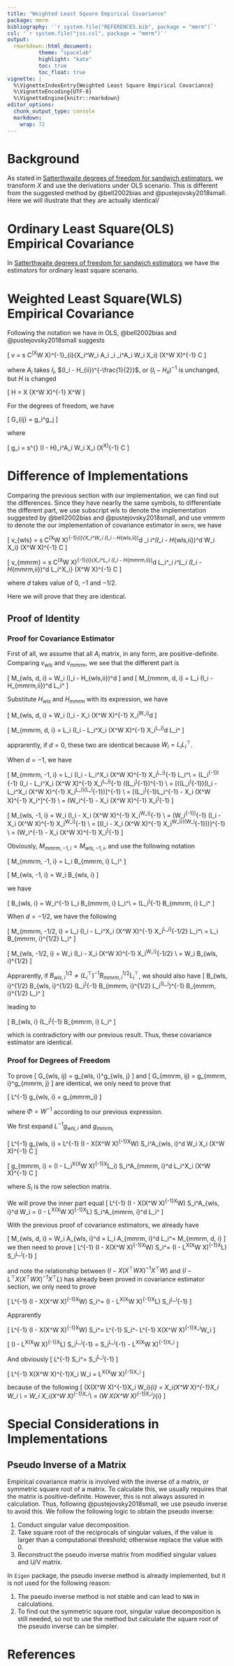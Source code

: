```yaml
---
title: "Weighted Least Square Empirical Covariance"
package: mmrm
bibliography: '`r system.file("REFERENCES.bib", package = "mmrm")`'
csl: '`r system.file("jss.csl", package = "mmrm")`'
output:
  rmarkdown::html_document:
          theme: "spacelab"
          highlight: "kate"
          toc: true
          toc_float: true
vignette: |
  %\VignetteIndexEntry{Weighted Least Square Empirical Covariance}
  %\VignetteEncoding{UTF-8}
  %\VignetteEngine{knitr::rmarkdown}
editor_options:
  chunk_output_type: console
  markdown:
    wrap: 72
---
```


# Background

As stated in [Satterthwaite degrees of freedom for sandwich estimators](satterthwaite.html#Satterthwaite-degrees-of-freedom-for-empirical-covariance),
we transform $X$ and use the derivations under OLS scenario.
This is different from the suggested method by @bell2002bias and @pustejovsky2018small.
Here we will illustrate that they are actually identical/

# Ordinary Least Square(OLS) Empirical Covariance

In [Satterthwaite degrees of freedom for sandwich estimators](satterthwaite.html#Satterthwaite-degrees-of-freedom-for-empirical-covariance)
we have the estimators for ordinary least square scenario.

# Weighted Least Square(WLS) Empirical Covariance

Following the notation we have in OLS, @bell2002bias and @pustejovsky2018small suggests

\[
  v = s C^\top(X^\top W X)^{-1}\sum_{i}{X_i^\top W_i A_i \epsilon_i \epsilon_i^\top A_i W_i X_i} (X^\top W X)^{-1} C
\]

where $A_i$ takes $I_i$, $(I_i - H_{ii})^{-\frac{1}{2}}$, or $(I_i - H_{ii})^{-1}$ is unchanged, but
$H$ is changed

\[
  H = X (X^\top W X)^{-1} X^\top W
\]

For the degrees of freedom, we have

\[
  G_{ij} = g_i^\top \Phi g_j
\]

where

\[
  g_i = s^{\frac{1}{2}} (I - H)_i^\top A_i W_i X_i (X^\top X)^{-1} C
\]

# Difference of Implementations

Comparing the previous section with our implementation, we can find out the differences.
Since they have nearlly the same symbols, to differentiate the different part, we use
subscript $wls$ to denote the implementation suggested by @bell2002bias and @pustejovsky2018small,
and use $vmmrm$ to denote the our implementation of covariance estimator in `mmrm`, we have

\[
  v_{wls} = s C^\top(X^\top W X)^{-1}\sum_{i}{X_i^\top W_i (I_i - H_{wls,ii})^d \epsilon_i \epsilon_i^\top (I_i - H_{wls,ii})^d W_i X_i} (X^\top W X)^{-1} C
\]

\[
  v_{mmrm} = s C^\top(X^\top W X)^{-1}\sum_{i}{X_i^\top L_i (I_i - H_{mmrm,ii})^d L_i^\top \epsilon_i \epsilon_i^\top L_i (I_i - H_{mmrm,ii})^d L_i^\top X_i} (X^\top W X)^{-1} C
\]

where $d$ takes value of $0$, $-1$ and $-1/2$.

Here we will prove that they are identical.

## Proof of Identity

### Proof for Covariance Estimator

First of all, we assume that all $A_i$ matrix, in any form, are positive-definite.
Comparing $v_{wls}$ and $v_{mmrm}$, we see that the different part is

\[
  M_{wls, d, i} = W_i (I_i - H_{wls,ii})^d
\]
and
\[
  M_{mmrm, d, i} = L_i (I_i - H_{mmrm,ii})^d L_i^\top
\]

Substitute $H_{wls}$ and $H_{mmrm}$ with its expression, we have

\[
  M_{wls, d, i} = W_i (I_i - X_i (X^\top W X)^{-1} X_i^\top W_i)^d
\]

\[
  M_{mmrm, d, i} = L_i (I_i - L_i^\top X_i (X^\top W X)^{-1} X_i^\top L_i)^d L_i^\top
\]

apprarently, if $d=0$, these two are identical because $W_i = L_i L_i^\top$.

When $d = -1$, we have

\[
  M_{mmrm, -1, i} = L_i (I_i - L_i^\top X_i (X^\top W X)^{-1} X_i^\top L_i)^{-1} L_i^\top \\
  = (L_i^{-1})^{-1} (I_i - L_i^\top X_i (X^\top W X)^{-1} X_i^\top L_i)^{-1} ((L_i^\top)^{-1})^{-1} \\
  = [((L_i^\top)^{-1})(I_i - L_i^\top X_i (X^\top W X)^{-1} X_i^\top L_i)(L_i^{-1})]^{-1} \\
  = [(L_i^\top)^{-1}L_i^{-1} - X_i (X^\top W X)^{-1} X_i^\top]^{-1} \\
  = (W_i^{-1} -  X_i (X^\top W X)^{-1} X_i^\top)^{-1}
\]

\[
  M_{wls, -1, i} = W_i (I_i - X_i (X^\top W X)^{-1} X_i^\top W_i)^{-1} \\
  = (W_i^{-1})^{-1} (I_i - X_i (X^\top W X)^{-1} X_i^\top W_i)^{-1} \\
  = [(I_i - X_i (X^\top W X)^{-1} X_i^\top W_i)((W_i^{-1}))]^{-1} \\
  = (W_i^{-1} -  X_i (X^\top W X)^{-1} X_i^\top)^{-1}
\]

Obviously, $M_{mmrm, -1, i} = M_{wls, -1, i}$, and use the following notation

\[
  M_{mmrm, -1, i} = L_i B_{mmrm, i} L_i^\top
\]

\[
  M_{wls, -1, i} = W_i B_{wls, i}
\]

we have

\[
  B_{wls, i} = W_i^{-1} L_i B_{mmrm, i} L_i^\top \\
  = (L_i^\top)^{-1} B_{mmrm, i} L_i^\top
\]


When $d = -1/2$, we have the following

\[
  M_{mmrm, -1/2, i} = L_i (I_i - L_i^\top X_i (X^\top W X)^{-1} X_i^\top L_i)^{-1/2} L_i^\top \\
  = L_i B_{mmrm, i}^{1/2} L_i^\top
\]

\[
  M_{wls, -1/2, i} = W_i (I_i - X_i (X^\top W X)^{-1} X_i^\top W_i)^{-1/2} \\
  = W_i B_{wls, i}^{1/2}
\]

Apprarently, if $B_{wls, i}^{1/2} \ne (L_i^\top)^{-1} B_{mmrm, i}^{1/2} L_i^\top$,
we should also have
\[
  B_{wls, i}^{1/2} B_{wls, i}^{1/2} \ne (L_i^\top)^{-1} B_{mmrm, i}^{1/2} L_i^\top (L_i^\top)^{-1} B_{mmrm, i}^{1/2} L_i^\top
\]

leading to

\[
  B_{wls, i} \ne (L_i^\top)^{-1} B_{mmrm, i} L_i^\top
\]

which is contradictory with our previous result.
Thus, these covariance estimator are identical.

### Proof for Degrees of Freedom

To prove
\[
  G_{wls, ij} = g_{wls, i}^\top \Phi g_{wls, j}
\]
and
\[
  G_{mmrm, ij} = g_{mmrm, i}^\top g_{mmrm, j}
\]
are identical, we only need to prove that

\[
  L^{-1} g_{wls, i} = g_{mmrm_i}
\]

where $\Phi = W^{-1}$ according to our previous expression.

We first expand $L^{-1} g_{wls, i}$ and $g_{mmrm_i}$

\[
  L^{-1} g_{wls, i} = L^{-1} (I - X(X^\top W X)^{-1}X^\top W) S_i^\top A_{wls, i}^d W_i X_i (X^\top W X)^{-1} C
\]

\[
  g_{mmrm, i} = (I - L_i^\top X(X^\top W X)^{-1}X^\top L_i) S_i^\top A_{mmrm, i}^d L_i^\top X_i (X^\top W X)^{-1} C
\]

where $S_i$ is the row selection matrix.

We will prove the inner part equal
\[
  L^{-1} (I - X(X^\top W X)^{-1}X^\top W) S_i^\top A_{wls, i}^d W_i = (I - L^\top X(X^\top W X)^{-1}X^\top L) S_i^\top A_{mmrm, i}^d L_i^\top
\]

With the previous proof of covariance estimators, we already have

\[
  M_{wls, d, i} = W_i A_{wls, i}^d = L_i A_{mmrm, i}^d L_i^\top = M_{mmrm, d, i}
\]
we then need to prove
\[
  L^{-1} (I - X(X^\top W X)^{-1}X^\top W) S_i^\top = (I - L^\top X(X^\top W X)^{-1}X^\top L) S_i^\top L_i^{-1}
\]

and note the relationship between $(I - X(X^\top W X)^{-1}X^\top W)$ and $(I - L^\top X(X^\top W X)^{-1}X^\top L)$
has already been proved in covariance estimator section, we only need to prove

\[
  L^{-1} (I - X(X^\top W X)^{-1}X^\top W) S_i^\top = (I - L^\top X(X^\top W X)^{-1}X^\top L) S_i^\top L_i^{-1}
\]

Apprarently

\[
  L^{-1} (I - X(X^\top W X)^{-1}X^\top W) S_i^\top = L^{-1} S_i^\top - L^{-1} X(X^\top W X)^{-1}X_i^\top W_i
\]

\[
  (I - L^\top X(X^\top W X)^{-1}X^\top L) S_i^\top L_i^{-1} = S_i^\top L_i^{-1} - L^\top X(X^\top W X)^{-1}X_i^\top
\]

And obviously
\[
  L^{-1} S_i^\top = S_i^\top L_i^{-1}
\]


\[
  L^{-1} X(X^\top W X)^{-1}X_i W_i = L^\top X(X^\top W X)^{-1}X_i^\top
\]

because of the following
\[
  (X(X^\top W X)^{-1}X_i W_i)_{i} = X_i(X^\top W X)^{-1}X_i W_i \\
  = W_i X_i(X^\top W X)^{-1}X_i^\top \\
  = (W X(X^\top W X)^{-1}X_i^\top)_{i}
\]

# Special Considerations in Implementations

## Pseudo Inverse of a Matrix

Empirical covariance matrix is involved with the inverse of a matrix, or symmetric square root of a matrix.
To calculate this, we usually requires that the matrix is positive-definite.
However, this is not always assured in calculation.
Thus, following @pustejovsky2018small, we use pseudo inverse to avoid this.
We follow the following logic to obtain the pseudo inverse:

1. Conduct singular value decomposition.
2. Take square root of the reciprocals of singular values, if the value is larger than a computational threshold;
otherwise replace the value with 0.
3. Reconstruct the pseudo inverse matrix from modified singular values and U/V matrix.

In `Eigen` package, the pseudo inverse method is already implemented, but it is not used for the following reason:

1. The pseudo inverse method is not stable and can lead to `NAN` in calculations.
2. To find out the symmetric square root, singular value decomposition is still needed, so not to use the method but
calculate the square root of the pseudo inverse can be simpler.

# References
